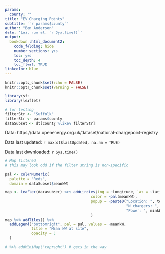 ```yaml
---
params:
  county: ""
title: "EV Charging Points"
subtitle: '`r params$county`'
author: "Ben Anderson"
date: 'Last run at: `r Sys.time()`'
output:
  bookdown::html_document2:
    code_folding: hide
    number_sections: yes
    toc: yes
    toc_depth: 4
    toc_float: TRUE
linkcolor: blue
---
```


```r
knitr::opts_chunk$set(echo = FALSE)
knitr::opts_chunk$set(warning = FALSE)

library(sf)
library(leaflet)

# for testing 
filterStr <- "Suffolk"
filterStr <- params$county
dataSubset <- dt[county %like% filterStr]
```

Data: https://data.openenergy.org.uk/dataset/national-chargepoint-registry

Data last updated: `r max(dt$lastUpdated, na.rm = TRUE)`

Data last downloaded: `r Sys.time()`

```r
# Map filtered
# this may look odd if the filter string is non-specific

pal <- colorNumeric(
  palette = "Reds",
  domain = dataSubset$meankW)

map <- leaflet(dataSubset) %>% addCircles(lng = ~longitude, lat = ~latitude, 
                                       color = ~pal(meankW),
                                       popup = ~paste0("Location: ", town," (",name,")","<br>",
                                                       "N chargers: ", nChargers, "<br>",
                                                       "Power: ", minkW, " - ", maxkW, " kW" )
                                       )
map %>% addTiles() %>%
  addLegend("bottomright", pal = pal, values = ~meankW,
            title = "Mean kW at site",
            opacity = 1
  ) 

# %>% addMiniMap("topright") # gets in the way

```
